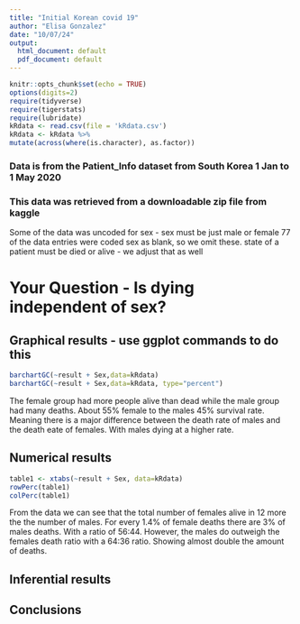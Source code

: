 ```yaml
---
title: "Initial Korean covid 19"
author: "Elisa Gonzalez"
date: "10/07/24"
output:
  html_document: default
  pdf_document: default
---
```


```r
knitr::opts_chunk$set(echo = TRUE)
options(digits=2)
require(tidyverse)
require(tigerstats)
require(lubridate)
kRdata <- read.csv(file = 'kRdata.csv')
kRdata <- kRdata %>%
mutate(across(where(is.character), as.factor))

```
### Data is from the Patient_Info dataset from South Korea 1 Jan to 1 May 2020
### This data was retrieved from a downloadable zip file from kaggle

Some of the data was uncoded for sex - sex must be just male or female
77 of the data entries were coded sex  as blank, so we omit these.
state of a patient must be died or alive - we adjust that as well   
  
# Your Question - Is dying independent of sex?




## Graphical results - use ggplot commands to do this  


```r
barchartGC(~result + Sex,data=kRdata)
barchartGC(~result + Sex,data=kRdata, type="percent")

```


The female group had more people alive than dead while the male group had many deaths. About 55% female to the males 45% survival rate. Meaning there is a major difference between the death rate of males and the death eate of females. With males dying at a higher rate. 
  
  
## Numerical results

```r
table1 <- xtabs(~result + Sex, data=kRdata)
rowPerc(table1)
colPerc(table1)
```


From the data we can see that the total number of females alive in 12 more the the number of males. For every 1.4% of female deaths there are 3% of males deaths. With a ratio of 56:44. However, the males do outweigh the females death ratio with a 64:36 ratio. Showing almost double the amount of  deaths. 


## Inferential results 




## Conclusions

